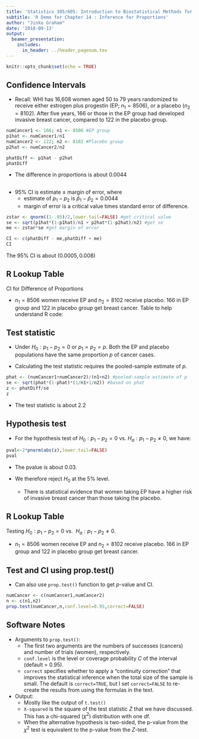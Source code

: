 ```yaml
---
title: 'Statistics 305/605: Introduction to Biostatistical Methods for Health Sciences'
subtitle: 'R Demo for Chapter 14 : Inference for Proportions'
author: "Jinko Graham"
date: '2018-09-13'
output: 
  beamer_presentation:
    includes:
      in_header: ../header_pagenum.tex
---
```


```r
knitr::opts_chunk$set(echo = TRUE)
```



## Confidence Intervals

* Recall: WHI has 16,608 women aged 50 to 79 years randomized 
to receive either estrogen plus progestin (EP; $n_1=8506$), or a placebo
($n_2=8102$). After five years, 166 or those in the EP group had developed 
invasive breast cancer, compared to 122 in the placebo group.

\scriptsize

```r
numCancer1 <- 166; n1 <- 8506 #EP group
p1hat <- numCancer1/n1
numCancer2 <- 122; n2 <- 8102 #Placebo group
p2hat <- numCancer2/n2

phatDiff <- p1hat - p2hat
phatDiff
```

\normalsize

* The difference in proportions is about 0.0044

## 

\normalsize

* 95\% CI is estimate $\pm$ margin of error, where
    + estimate of $p_1-p_2$ is $\hat{p}_1 - \hat{p}_2 = 0.0044$ 
    + margin of error is a critical value times standard error of difference.
    
\scriptsize

```r

zstar <- qnorm((1-.95)/2,lower.tail=FALSE) #get critical value
se <- sqrt(p1hat*(1-p1hat)/n1 + p2hat*(1-p2hat)/n2) #get se
me <- zstar*se #get margin of error

CI <- c(phatDiff - me,phatDiff + me)
CI
```
\normalsize

The 95\% CI is about $(0.0005,0.008)$

## R Lookup Table 

CI for Difference of Proportions 

\scriptsize

* $n_1=8506$ women receive EP and $n_2=8102$ receive placebo. 
166 in EP group and 122 in placebo group get breast cancer.
Table to help understand R code:

\begin{tabular}{lcl}
R variable & Notation & Value \\ \cline{1-3} 
{\tt numCancer1}& -- & 166\\
{\tt n1} & $n_1$ & 8506 \\
{\tt p1hat} & $\hat{p}_1$ & 166/8506 \\
{\tt numCancer2} & -- & 122 \\
{\tt n2} & $n_2$ &  8102 \\
{\tt p2hat} & $\hat{p}_2$ & 122/8102 \\
{\tt phatDiff} & $\hat{p}_1 - \hat{p}_2$ & 0.0044 \\
{\tt zstar} & $z^*$ &  1.96 \\
{\tt se} & $\sqrt{\hat{p}_1 * ( 1- \hat{p}_1)/n_1 +  \hat{p}_2 * ( 1- \hat{p}_2)/n_2}$ & 0.00202 \\
{\tt CI} & $(\hat{p}_1 - \hat{p}_2)  \pm z^* * \sqrt{\hat{p}_1 * ( 1- \hat{p}_1)/n_1 +  \hat{p}_2 * ( 1- \hat{p}_2)/n_2}$  
&  (0.0005,\\ 
& & ~~~0.008)\\ 
\end{tabular}

## Test statistic 

* Under $H_0: p_1-p_2=0$ or $p_1=p_2=p$. Both the EP and placebo populations have the same proportion $p$ of cancer cases.

* Calculating the test statistic requires the pooled-sample
estimate of $p$. 

\scriptsize

```r
phat <- (numCancer1+numCancer2)/(n1+n2) #pooled-sample estimate of p
se <- sqrt(phat*(1-phat)*(1/n1+1/n2)) #based on phat
z <- phatDiff/se
z
```

\normalsize

* The test statistic is about 2.2

## Hypothesis test

* For the hypothesis test of $H_0: p_1 - p_2 = 0$ vs. $H_a: p_1 - p_2 \not= 0$, we have: 

\scriptsize

```r
pval<-2*pnorm(abs(z),lower.tail=FALSE) 
pval
```

\normalsize
* The pvalue is about 0.03.

* We therefore reject $H_0$ at the 5\% level.
    + There is statistical evidence that women taking EP have a higher 
risk of invasive breast cancer than those taking the placebo.

## R Lookup Table

Testing $H_0: p_1 - p_2 = 0$ vs. 
$H_a: p_1 - p_2 \not= 0$.

\scriptsize

* $n_1=8506$ women receive EP and $n_2=8102$ receive placebo. 
166 in EP group and 122 in placebo group get breast cancer.

\begin{tabular}{lcl}
R variable & Notation & Value \\ \cline{1-3} 
{\tt numCancer1}& -- & 166\\
{\tt n1} & $n_1$ & 8506 \\
{\tt p1hat} & $\hat{p}_1$ & 166/8506 \\
{\tt numCancer2} & -- & 122 \\
{\tt n2} & $n_2$ &  8102 \\
{\tt p2hat} & $\hat{p}_2$ & 122/8102 \\
{\tt phatDiff} & $\hat{p}_1 - \hat{p}_2$ & 0.0044 \\
& & \\
& & \\
{\tt phat} & $\hat{p}$ & $\frac{166+122}{8506 + 8102}$\\
& & \\
{\tt se} & $\sqrt{\hat{p} * ( 1- \hat{p})*( 1/n_1 +  1/n_2)}$ & 0.00203 \\
& & \\
{\tt z} & $\frac{(\hat{p}_1 - \hat{p}_2)}{\sqrt{\hat{p} * ( 1- \hat{p})*( 1/n_1 +  1/n_2)}}$ & 2.2 \\
& & \\
{\tt pval} & $2* P(Z \geq |z|)$ & 0.03 \\ \cline{1-3}
\end{tabular}

## Test and CI using prop.test()

* Can also use `prop.test()` function to get  $p$-value and CI.

\scriptsize

```r
numCancer <- c(numCancer1,numCancer2)
n <- c(n1,n2)
prop.test(numCancer,n,conf.level=0.95,correct=FALSE)
```

## Software Notes

* Arguments to `prop.test()`:
    + The first two arguments are the numbers of successes (cancers)
    and number of trials (women), respectively.
    + `conf.level` is the level or coverage probability $C$ of the interval 
    (default = 0.95).
    + `correct` specifies whether to apply a "continuity correction"
    that improves the statistical inference
     when the total size of the sample is small. 
    The default is `correct=TRUE`,
    but I set `correct=FALSE` to re-create
    the results from using the formulas in the text. 
* Output:
    + Mostly like the output of `t.test()`
    + `X-squared` is the square of the test statistic
    $Z$ that we have discussed. This has a chi-squared
    ($\chi^2$)
    distribution with one df. 
    + When the alternative hypothesis is two-sided, the p-value from the 
    $\chi^2$ test is equivalent
    to the p-value from the $Z$-test. 

